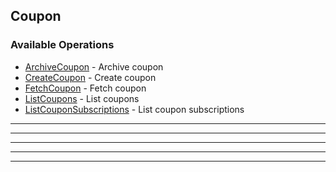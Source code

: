 
## Coupon

### Available Operations

* [ArchiveCoupon](/resources/coupon/archive_coupon) - Archive coupon
* [CreateCoupon](/resources/coupon/create_coupon) - Create coupon
* [FetchCoupon](/resources/coupon/fetch_coupon) - Fetch coupon
* [ListCoupons](/resources/coupon/list_coupons) - List coupons
* [ListCouponSubscriptions](/resources/coupon/list_coupon_subscriptions) - List coupon subscriptions

---
<ArchiveCoupon />

---
<CreateCoupon />

---
<FetchCoupon />

---
<ListCoupons />

---
<ListCouponSubscriptions />
